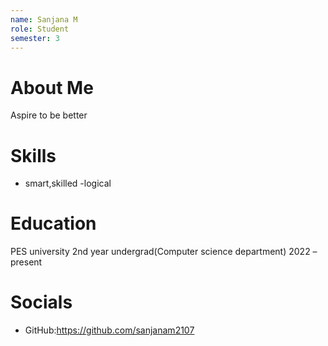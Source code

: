 ```yaml
---
name: Sanjana M
role: Student
semester: 3
---
```


# About Me

Aspire to be better 

# Skills

- smart,skilled
-logical

# Education

PES university
2nd year undergrad(Computer science department)
2022 – present


# Socials

- GitHub:https://github.com/sanjanam2107
